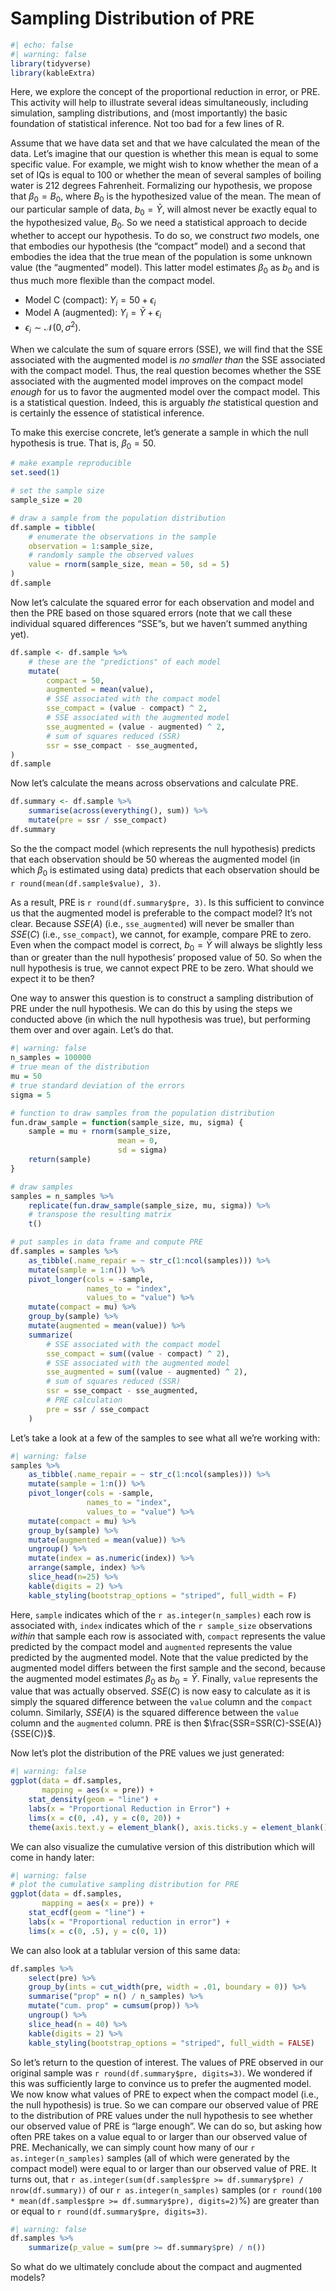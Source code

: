 # Sampling Distribution of PRE {#sec-PRE}

```r
#| echo: false
#| warning: false
library(tidyverse)
library(kableExtra)
```

Here, we explore the concept of the proportional reduction in error, or PRE.  This activity will help to illustrate several ideas simultaneously, including simulation, sampling distributions, and (most importantly) the basic foundation of statistical inference.  Not too bad for a few lines of R.

Assume that we have data set and that we have calculated the mean of the data. Let's imagine that our question is whether this mean is equal to some specific value.  For example, we might wish to know whether the mean of a set of IQs is equal to 100 or whether the mean of several samples of boiling water is 212 degrees Fahrenheit.  Formalizing our hypothesis, we propose that $\beta_0 = B_0$, where $B_0$ is the hypothesized value of the mean.  The mean of our particular sample of data, $b_0=\bar{Y}$, will almost never be exactly equal to the hypothesized value, $B_0$.  So we need a statistical approach to decide whether to accept our hypothesis.  To do so, we construct _two_ models, one that embodies our hypothesis (the "compact" model) and a second that embodies the idea that the true mean of the population is some unknown value (the "augmented" model). This latter model estimates $\beta_0$ as $b_0$ and is thus much more flexible than the compact model.

- Model C (compact): $Y_i=50+\epsilon_i$
- Model A (augmented): $Y_i=\bar{Y}+\epsilon_i$
- $\epsilon_i \sim \mathcal{N}(0,\sigma^2)$.

When we calculate the sum of square errors (SSE), we will find that the SSE associated with the augmented model is _no smaller than_ the SSE associated with the compact model.  Thus, the real question becomes whether the SSE associated with the augmented model improves on the compact model _enough_ for us to favor the augmented model over the compact model.  This is a statistical question.  Indeed, this is arguably *the* statistical question and is certainly the essence of statistical inference.

To make this exercise concrete, let's generate a sample in which the null hypothesis is true.  That is, $\beta_0=50$.

```r
# make example reproducible
set.seed(1)

# set the sample size
sample_size = 20

# draw a sample from the population distribution
df.sample = tibble(
    # enumerate the observations in the sample
    observation = 1:sample_size,
    # randomly sample the observed values
    value = rnorm(sample_size, mean = 50, sd = 5)
)
df.sample
```

Now let's calculate the squared error for each observation and model and then the PRE based on those squared errors (note that we call these individual squared differences "SSE"s, but we haven't summed anything yet).

```r
df.sample <- df.sample %>%
    # these are the "predictions" of each model
    mutate(
        compact = 50,
        augmented = mean(value),
        # SSE associated with the compact model
        sse_compact = (value - compact) ^ 2,
        # SSE associated with the augmented model
        sse_augmented = (value - augmented) ^ 2,
        # sum of squares reduced (SSR)
        ssr = sse_compact - sse_augmented,
)
df.sample
```

Now let's calculate the means across observations and calculate PRE.

```r
df.summary <- df.sample %>%
    summarise(across(everything(), sum)) %>%
    mutate(pre = ssr / sse_compact)
df.summary
```

So the the compact model (which represents the null hypothesis) predicts that each observation should be 50 whereas the augmented model (in which $\beta_0$ is estimated using data) predicts that each observation should be `r round(mean(df.sample$value), 3)`.

As a result, PRE is `r round(df.summary$pre, 3)`. Is this sufficient to convince us that the augmented model is preferable to the compact model?  It's not clear.  Because $SSE(A)$ (i.e., `sse_augmented`) will never be smaller than $SSE(C)$ (i.e., `sse_compact`), we cannot, for example, compare PRE to zero.  Even when the compact model is correct, $b_0=\bar{Y}$ will always be slightly less than or greater than the null hypothesis' proposed value of 50.  So when the null hypothesis is true, we cannot expect PRE to be zero. What should we expect it to be then?

One way to answer this question is to construct a sampling distribution of PRE under the null hypothesis.  We can do this by using the steps we conducted above (in which the null hypothesis was true), but performing them over and over again.  Let's do that.

```r
#| warning: false
n_samples = 100000
# true mean of the distribution
mu = 50
# true standard deviation of the errors
sigma = 5

# function to draw samples from the population distribution
fun.draw_sample = function(sample_size, mu, sigma) {
    sample = mu + rnorm(sample_size,
                        mean = 0,
                        sd = sigma)
    return(sample)
}

# draw samples
samples = n_samples %>%
    replicate(fun.draw_sample(sample_size, mu, sigma)) %>%
    # transpose the resulting matrix
    t()

# put samples in data frame and compute PRE
df.samples = samples %>%
    as_tibble(.name_repair = ~ str_c(1:ncol(samples))) %>%
    mutate(sample = 1:n()) %>%
    pivot_longer(cols = -sample,
                 names_to = "index",
                 values_to = "value") %>%
    mutate(compact = mu) %>%
    group_by(sample) %>%
    mutate(augmented = mean(value)) %>%
    summarize(
        # SSE associated with the compact model
        sse_compact = sum((value - compact) ^ 2),
        # SSE associated with the augmented model
        sse_augmented = sum((value - augmented) ^ 2),
        # sum of squares reduced (SSR)
        ssr = sse_compact - sse_augmented,
        # PRE calculation
        pre = ssr / sse_compact
    )
```

Let's take a look at a few of the samples to see what all we're working with:

```r
#| warning: false
samples %>%
    as_tibble(.name_repair = ~ str_c(1:ncol(samples))) %>%
    mutate(sample = 1:n()) %>%
    pivot_longer(cols = -sample,
                 names_to = "index",
                 values_to = "value") %>%
    mutate(compact = mu) %>%
    group_by(sample) %>%
    mutate(augmented = mean(value)) %>%
    ungroup() %>%
    mutate(index = as.numeric(index)) %>%
    arrange(sample, index) %>%
    slice_head(n=25) %>%
    kable(digits = 2) %>%
    kable_styling(bootstrap_options = "striped", full_width = F)
```

Here, `sample` indicates which of the `r as.integer(n_samples)` each row is associated with, `index` indicates which of the `r sample_size` observations _within_ that sample each row is associated with, `compact` represents the value predicted by the compact model and `augmented` represents the value predicted by the augmented model.  Note that the value predicted by the augmented model differs between the first sample and the second, because the augmented model estimates $\beta_0$ as $b_0=\bar{Y}$. Finally, `value` represents the value that was actually observed.  $SSE(C)$ is now easy to calculate as it is simply the squared difference between the `value` column and the `compact` column. Similarly, $SSE(A)$ is the squared difference between the `value` column and the `augmented` column.  PRE is then $\frac{SSR=SSR(C)-SSE(A)}{SSE(C)}$.


Now let's plot the distribution of the PRE values we just generated:

```r
#| warning: false
ggplot(data = df.samples,
       mapping = aes(x = pre)) +
    stat_density(geom = "line") +
    labs(x = "Proportional Reduction in Error") +
    lims(x = c(0, .4), y = c(0, 20)) +
    theme(axis.text.y = element_blank(), axis.ticks.y = element_blank())
```

We can also visualize the cumulative version of this distribution which will come in handy later:

```r
#| warning: false
# plot the cumulative sampling distribution for PRE
ggplot(data = df.samples,
       mapping = aes(x = pre)) +
    stat_ecdf(geom = "line") +
    labs(x = "Proportional reduction in error") +
    lims(x = c(0, .5), y = c(0, 1))
```

We can also look at a tablular version of this same data:

```r
df.samples %>%
    select(pre) %>%
    group_by(ints = cut_width(pre, width = .01, boundary = 0)) %>%
    summarise("prop" = n() / n_samples) %>%
    mutate("cum. prop" = cumsum(prop)) %>%
    ungroup() %>%
    slice_head(n = 40) %>%
    kable(digits = 2) %>%
    kable_styling(bootstrap_options = "striped", full_width = FALSE)
```

So let's return to the question of interest. The values of PRE observed in our original sample was `r round(df.summary$pre, digits=3)`. We wondered if this was sufficiently large to convince us to prefer the augmented model.  We now know what values of PRE to expect when the compact model (i.e., the null hypothesis) is true.  So we can compare our observed value of PRE to the distribution of PRE values under the null hypothesis to see whether our observed value of PRE is "large enough".  We can do so, but asking how often PRE takes on a value equal to or larger than our observed value of PRE.  Mechanically, we can simply count how many of our `r as.integer(n_samples)` samples (all of which were generated by the compact model) were equal to or larger than our observed value of PRE.  It turns out, that `r as.integer(sum(df.samples$pre >= df.summary$pre) / nrow(df.summary))` of our `r as.integer(n_samples)` samples (or `r round(100 * mean(df.samples$pre >= df.summary$pre), digits=2)`%) are greater than or equal to `r round(df.summary$pre, digits=3)`.

```r
#| warning: false
df.samples %>%
    summarize(p_value = sum(pre >= df.summary$pre) / n())
```

So what do we ultimately conclude about the compact and augmented models?